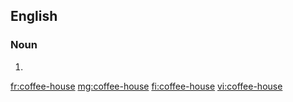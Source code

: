 ==English==

===Noun===
{{en-noun|head=[[coffee]]-[[house]]}}

# {{alternative spelling of|coffeehouse}}

[[fr:coffee-house]]
[[mg:coffee-house]]
[[fi:coffee-house]]
[[vi:coffee-house]]